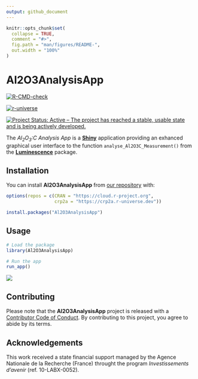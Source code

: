 ```yaml
---
output: github_document
---
```


<!-- README.md is generated from README.Rmd. Please edit that file -->

```r
knitr::opts_chunk$set(
  collapse = TRUE,
  comment = "#>",
  fig.path = "man/figures/README-",
  out.width = "100%"
)
```

# Al2O3AnalysisApp

<!-- badges: start -->
[![R-CMD-check](https://github.com/crp2a/Al2O3_AnalysisApp/actions/workflows/R-CMD-check.yaml/badge.svg)](https://github.com/crp2a/Al2O3_AnalysisApp/actions/workflows/R-CMD-check.yaml)

[![r-universe](https://crp2a.r-universe.dev/badges/Al2O3AnalysisApp)](https://crp2a.r-universe.dev)

[![Project Status: Active – The project has reached a stable, usable state and is being actively developed.](https://www.repostatus.org/badges/latest/active.svg)](https://www.repostatus.org/#active)
<!-- badges: end -->

The *Al<sub>2</sub>O<sub>3</sub>:C Analysis App* is a [**Shiny**](https://shiny.rstudio.com) application providing an exhanced graphical user interface to the function `analyse_Al2O3C_Measurement()` from the [**Luminescence**](https://github.com/R-Lum/Luminescence) package. 

## Installation

You can install **Al2O3AnalysisApp** from [our repository](https://crp2a.r-universe.dev) with:

```r
options(repos = c(CRAN = "https://cloud.r-project.org",
                  crp2a = "https://crp2a.r-universe.dev"))

install.packages("Al2O3AnalysisApp")
```

## Usage

```r
# Load the package
library(Al2O3AnalysisApp)

# Run the app
run_app()
```

![](man/figures/README-screenshots-1.png)

## Contributing

Please note that the **Al2O3AnalysisApp** project is released with a [Contributor Code of Conduct](https://github.com/crp2a/Al2O3_AnalysisApp/blob/master/.github/CODE_OF_CONDUCT.md). By contributing to this project, you agree to abide by its terms.

## Acknowledgements

This work received a state financial support managed by the Agence Nationale de la Recherche (France) throught the program *Investissements d'avenir* (ref. 10-LABX-0052).

